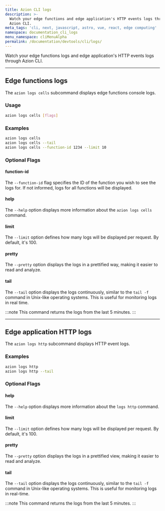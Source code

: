 ```yaml
---
title: Azion CLI logs
description: >-
  Watch your edge functions and edge application's HTTP events logs through
  Azion CLI.
meta_tags: 'cli, next, javascript, astro, vue, react, edge computing'
namespace: documentation_cli_logs
menu_namespace: cliMenuAlpha
permalink: /documentation/devtools/cli/logs/
---
```


Watch your edge functions logs and edge application's HTTP events logs through Azion CLI.

---

## Edge functions logs

The `azion logs cells` subcommand displays edge functions console logs.

### Usage

```bash
azion logs cells [flags]
```

### Examples

```bash
azion logs cells
azion logs cells --tail
azion logs cells --function-id 1234 --limit 10
```

### Optional Flags

#### function-id

The `--function-id` flag specifies the ID of the function you wish to see the logs for. If not informed, logs for all functions will be displayed.

#### help

The `--help` option displays more information about the `azion logs cells` command.

#### limit

The `--limit` option defines how many logs will be displayed per request. By default, it's 100.

#### pretty

The `--pretty` option displays the logs in a prettified way, making it easier to read and analyze.

#### tail

The `--tail` option displays the logs continuously, similar to the `tail -f` command in Unix-like operating systems. This is useful for monitoring logs in real time.

:::note 
This command returns the logs from the last 5 minutes.
:::

---

## Edge application HTTP logs

The `azion logs http` subcommand displays HTTP event logs.

### Examples

```bash
azion logs http
azion logs http --tail
```

### Optional Flags

#### help

The `--help` option displays more information about the `logs http` command.

#### limit

The `--limit` option defines how many logs will be displayed per request. By default, it's 100.

#### pretty

The `--pretty` option displays the logs in a prettified view, making it easier to read and analyze.

#### tail

The `--tail` option displays the logs continuously, similar to the `tail -f` command in Unix-like operating systems. This is useful for monitoring logs in real-time.

:::note 
This command returns the logs from the last 5 minutes.
:::
